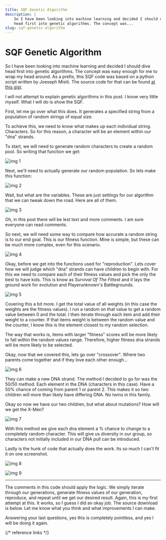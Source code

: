 ```yaml
---
title: SQF Genetic Algorithm
description: |
    So I have been looking into machine learning and decided I should dive 
    head first into genetic algorithms. The concept was...
slug: sqf-genetic-algorithm
---
```


# SQF Genetic Algorithm

So I have been looking into machine learning and decided I should dive 
head first into genetic algorithms. The concept was easy enough for me to
wrap my head around. As a prefix, this SQF code was based on a python
script written by Joeseph Misiti. The source code for that can be found 
[at this gist].

I will not attempt to explain genetic algorithms in this post.
I know very little myself. What I will do is show the SQF.

First, let me go over what this does.
It generates a specified string from a population of random strings of equal size.

To achieve this, we need to know what makes up each individual string.
Characters. So for this reason, a character will be an element within our "dna" strands.

To start, we will need to generate random characters to create a random pool.
So writing that function we get:

![img 1](https://ss.lystic.zip/Legacy/g8mYjviw/zil4l8Ss5BjmqSFh.png)

Next, we'll need to actually generate our random population.
So lets make this function:

![img 2](https://ss.lystic.zip/Legacy/EmllAsFR/B1PUx7r6qMaLV3e0.png)

Wait, but what are the variables. 
These are just settings for our algorithm that we can tweak down the road. 
Here are all of them.

![img 3](https://ss.lystic.zip/Legacy/Fxn6p2n3/oIpZb4QN5GHDO8Ke.png)

Oh, in this post there will be lest text and more comments. 
I am sure everyone can read comments.

So next, we will need some way to compare how accurate a random string 
is to our end goal. This is our fitness function. Mine is simple, but these
can be much more complex, even for this scenario.

![img 4](https://ss.lystic.zip/Legacy/KflcDU5j/7kUUgNySBXBpIZ60.png)

Okay, before we get into the functions used for "reproduction".
Lets cover how we will judge which "dna" strands can have children to begin with.
For this we need to compare each of their fitness values and pick the only the
best to have kids. This is know as _Survival Of The Fittest_ and it lays the
ground work for evolution and Playerunknown's Battlegrounds.

![img 5](https://ss.lystic.zip/Legacy/VV0QZeRF/LeLbh9eFSDF3IwQN.png)

Covering this a bit more. I get the total value of all weights 
(in this case the weights are the fitness values). I run a random on that
value to get a random value between 0 and the total. I then iterate through
each item and add their weight to a counter. If that items weight is between
the random value and the counter, I know this is the element closest
to my random selection.

The way that works is, items with larger "fitness" scores will be more likely
to fall within the random values range. Therefore, higher fitness dna
strands will be more likely to be selected.

Okay, now that we covered this, lets go over "crossover". Where two parents
come together and if they love each other enough...

![img 6](https://ss.lystic.zip/Legacy/JnONUTnE/8JRLDW4LgZFxNdqo.png)

They can make a new DNA strand. The method I decided to go for was the 
50/50 method. Each element in the DNA (characters in this case). 
Have a 50% chance of coming from parent 1 or parent 2. This makes it so
two children will more than likely have differing DNA. No twins in this family.

Okay so now we have our two children, but what about mutations? 
How will we get the X-Men?

![img 7](https://ss.lystic.zip/Legacy/cyr1HcfD/8gu7ulMgAxrRHGxz.png)

With this method we give each dna element a % chance to change to a
completely random character. This will give us diversity in our group,
so characters not initially included in our DNA pull can be introduced.

Lastly is the hunk of code that actually does the work. 
Its so much I can't fit it on one screenshot.

![img 8](https://ss.lystic.zip/Legacy/kdC2JtQW/2hXJudmCtQKXcwdM.png)

![img 9](https://ss.lystic.zip/Legacy/a1OT0UUK/iIxdBVRKFIwjFB4V.png)

---

The comments in this code should apply the logic. 
We simply iterate through our generations, generate fitness values of our
generation, reproduce, and repeat until we get our desired result.
Again, this is my first attempt at this. It works, so I guess I did
an okay job. The source download is below. Let me know what you think 
and what improvements I can make.

Answering your last questions, yes this is completely pointless, 
and yes I will be doing it again.

{/* reference links */}

[at this gist]: https://gist.github.com/josephmisiti/940cee03c97f031188ba7eac74d03a4f
